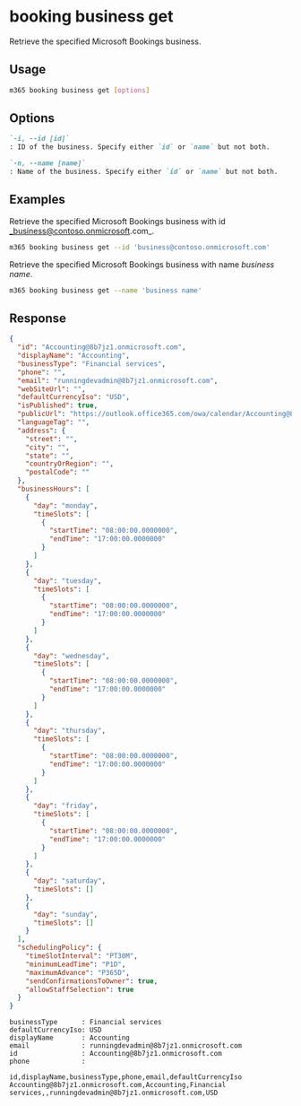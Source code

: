 
# booking business get

Retrieve the specified Microsoft Bookings business.

## Usage

```sh
m365 booking business get [options]
```

## Options

```md defintion-list
`-i, --id [id]`
: ID of the business. Specify either `id` or `name` but not both.

`-n, --name [name]`
: Name of the business. Specify either `id` or `name` but not both.
```

<Global />

## Examples

Retrieve the specified Microsoft Bookings business with id _business@contoso.onmicrosoft.com_.

```sh
m365 booking business get --id 'business@contoso.onmicrosoft.com'
```

Retrieve the specified Microsoft Bookings business with name _business name_.

```sh
m365 booking business get --name 'business name'
```

## Response

<Tabs>
  <TabItem value="JSON">

  ```json
  {
    "id": "Accounting@8b7jz1.onmicrosoft.com",
    "displayName": "Accounting",
    "businessType": "Financial services",
    "phone": "",
    "email": "runningdevadmin@8b7jz1.onmicrosoft.com",
    "webSiteUrl": "",
    "defaultCurrencyIso": "USD",
    "isPublished": true,
    "publicUrl": "https://outlook.office365.com/owa/calendar/Accounting@8b7jz1.onmicrosoft.com/bookings/",
    "languageTag": "",
    "address": {
      "street": "",
      "city": "",
      "state": "",
      "countryOrRegion": "",
      "postalCode": ""
    },
    "businessHours": [
      {
        "day": "monday",
        "timeSlots": [
          {
            "startTime": "08:00:00.0000000",
            "endTime": "17:00:00.0000000"
          }
        ]
      },
      {
        "day": "tuesday",
        "timeSlots": [
          {
            "startTime": "08:00:00.0000000",
            "endTime": "17:00:00.0000000"
          }
        ]
      },
      {
        "day": "wednesday",
        "timeSlots": [
          {
            "startTime": "08:00:00.0000000",
            "endTime": "17:00:00.0000000"
          }
        ]
      },
      {
        "day": "thursday",
        "timeSlots": [
          {
            "startTime": "08:00:00.0000000",
            "endTime": "17:00:00.0000000"
          }
        ]
      },
      {
        "day": "friday",
        "timeSlots": [
          {
            "startTime": "08:00:00.0000000",
            "endTime": "17:00:00.0000000"
          }
        ]
      },
      {
        "day": "saturday",
        "timeSlots": []
      },
      {
        "day": "sunday",
        "timeSlots": []
      }
    ],
    "schedulingPolicy": {
      "timeSlotInterval": "PT30M",
      "minimumLeadTime": "P1D",
      "maximumAdvance": "P365D",
      "sendConfirmationsToOwner": true,
      "allowStaffSelection": true
    }
  }
  ```

  </TabItem>
  <TabItem value="Text">

  ```text
  businessType      : Financial services
  defaultCurrencyIso: USD
  displayName       : Accounting
  email             : runningdevadmin@8b7jz1.onmicrosoft.com
  id                : Accounting@8b7jz1.onmicrosoft.com
  phone             :
  ```

  </TabItem>
  <TabItem value="CSV">

  ```csv
  id,displayName,businessType,phone,email,defaultCurrencyIso
  Accounting@8b7jz1.onmicrosoft.com,Accounting,Financial services,,runningdevadmin@8b7jz1.onmicrosoft.com,USD

  ```

  </TabItem>
</Tabs>

